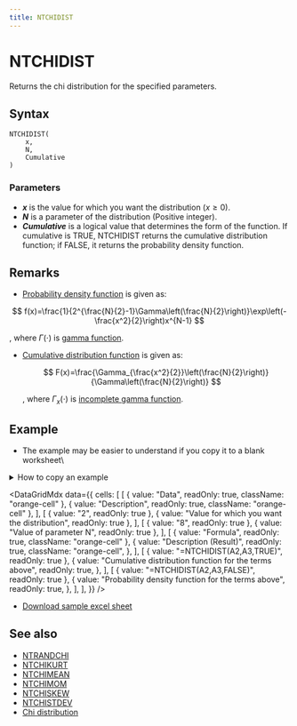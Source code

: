 ```yaml
---
title: NTCHIDIST
---
```



# NTCHIDIST

Returns the chi distribution for the specified parameters.

## Syntax

```excel
NTCHIDIST(
    x,
    N,
    Cumulative
)
```

### Parameters

- **_x_** is the value for which you want the distribution ($x\geq 0$).
- **_N_** is a parameter of the distribution (Positive integer).
- **_Cumulative_** is a logical value that determines the form of the function. If cumulative is TRUE, NTCHIDIST returns the cumulative distribution function; if FALSE, it returns the probability density function.

## Remarks

- [Probability density function](https://www.ntrand.com/glossary/#local_probability) is given as:

$$
  f(x)=\frac{1}{2^{\frac{N}{2}-1}\Gamma\left(\frac{N}{2}\right)}\exp\left(-\frac{x^2}{2}\right)x^{N-1}
$$

, where $\Gamma(\cdot)$ is [gamma function](https://www.ntrand.com/glossary/#local_Gamma).

- [Cumulative distribution function](https://www.ntrand.com/glossary/#local_cumulative) is given as:

  $$
    F(x)=\frac{\Gamma_{\frac{x^2}{2}}\left(\frac{N}{2}\right)}{\Gamma\left(\frac{N}{2}\right)}
  $$

  , where $\Gamma_{x}(\cdot)$ is [incomplete gamma function](https://www.ntrand.com/glossary/#local_incomplete_gamma).

## Example

- The example may be easier to understand if you copy it to a blank worksheet\

<details>
  <summary>How to copy an example</summary>

1.  Create a blank workbook or worksheet.
2.  Select the example in the Help topic.

    **Note**  Do not select the row or column headers.

    ![Selecting an example from Help](./../../assets/functions/HowToCopy.png)

    Selecting an example from Help

3.  Press CTRL+C.
4.  In the worksheet, select cell A1, and press CTRL+V.
5.  To switch between viewing the results and viewing the formulas that return the results, press CTRL+` (grave accent), or on the **Tools** menu, point to **Formula Auditing**, and then click **Formula Auditing Mode**.

</details>

<DataGridMdx
  data={{
    cells: [
      [
        { value: "Data", readOnly: true, className: "orange-cell" },
        { value: "Description", readOnly: true, className: "orange-cell" },
      ],
      [
        { value: "2", readOnly: true },
        { value: "Value for which you want the distribution", readOnly: true },
      ],
      [
        { value: "8", readOnly: true },
        { value: "Value of parameter N", readOnly: true },
      ],
      [
        { value: "Formula", readOnly: true, className: "orange-cell" },
        {
          value: "Description (Result)",
          readOnly: true,
          className: "orange-cell",
        },
      ],
      [
        { value: "=NTCHIDIST(A2,A3,TRUE)", readOnly: true },
        {
          value: "Cumulative distribution function for the terms above",
          readOnly: true,
        },
      ],
      [
        { value: "=NTCHIDIST(A2,A3,FALSE)", readOnly: true },
        {
          value: "Probability density function for the terms above",
          readOnly: true,
        },
      ],
    ],
  }}
/>

- [Download sample excel sheet](https://www.ntrand.com/files/NtRand2.zip)

## See also

- [NTRANDCHI](https://www.ntrand.com/ntrandchi/)
- [NTCHIKURT](https://www.ntrand.com/ntchikurt/)
- [NTCHIMEAN](https://www.ntrand.com/ntchimean/)
- [NTCHIMOM](https://www.ntrand.com/ntchimom/)
- [NTCHISKEW](https://www.ntrand.com/ntchiskew/)
- [NTCHISTDEV](https://www.ntrand.com/ntchistdev/)
- [Chi distribution](https://www.ntrand.com/chi-distribution/)
